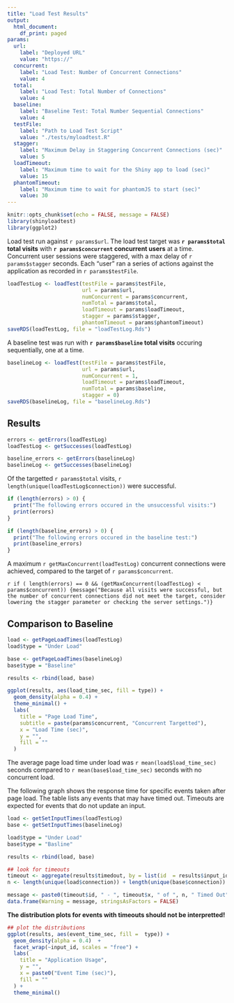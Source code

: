 ```yaml
---
title: "Load Test Results"
output: 
  html_document:
    df_print: paged
params: 
  url:
    label: "Deployed URL"
    value: "https://"
  concurrent:
    label: "Load Test: Number of Concurrent Connections"
    value: 4
  total: 
    label: "Load Test: Total Number of Connections"
    value: 4
  baseline:
    label: "Baseline Test: Total Number Sequential Connections"
    value: 4
  testFile:
    label: "Path to Load Test Script"
    value: "./tests/myloadtest.R"
  stagger: 
    label: "Maximum Delay in Staggering Concurrent Connections (sec)"
    value: 5
  loadTimeout:
    label: "Maximum time to wait for the Shiny app to load (sec)"
    value: 15
  phantomTimeout:
    label: "Maximum time to wait for phantomJS to start (sec)"
    value: 30
---
```


```r
knitr::opts_chunk$set(echo = FALSE, message = FALSE)
library(shinyloadtest)
library(ggplot2)
```

Load test run against `r params$url`. The load test target was **`r params$total` total visits** with **`r params$concurrent` concurrent users** at a time. Concurrent user sessions were staggered, with a max delay of `r params$stagger` seconds. Each "user" ran a series of actions against the application as recorded in `r params$testFile`.

```r
loadTestLog <- loadTest(testFile = params$testFile, 
                        url = params$url,
                        numConcurrent = params$concurrent,
                        numTotal = params$total, 
                        loadTimeout = params$loadTimeout,
                        stagger = params$stagger,
                        phantomTimeout = params$phantomTimeout)
saveRDS(loadTestLog, file = "loadTestLog.Rds")
```

A baseline test was run with **`r params$baseline` total visits** occuring sequentially, one at a time.

```r
baselineLog <- loadTest(testFile = params$testFile, 
                        url = params$url,
                        numConcurrent = 1,
                        loadTimeout = params$loadTimeout,
                        numTotal = params$baseline, 
                        stagger = 0)
saveRDS(baselineLog, file = "baselineLog.Rds")
```


## Results

```r
errors <- getErrors(loadTestLog)
loadTestLog <- getSuccesses(loadTestLog)

baseline_errors <- getErrors(baselineLog)
baselineLog <- getSuccesses(baselineLog)

```


Of the targetted `r params$total` visits, `r length(unique(loadTestLog$connection))` were successful. 

```r
if (length(errors) > 0) {
  print("The following errors occured in the unsuccessful visits:")
  print(errors)
}

if (length(baseline_errors) > 0) {
  print("The following errors occured in the baseline test:")
  print(baseline_errors)
}

```

A maximum `r getMaxConcurrent(loadTestLog)` concurrent connections were achieved, compared to the target of `r params$concurrent`.

`r if ( length(errors) == 0 && (getMaxConcurrent(loadTestLog) < params$concurrent)) {message("Because all visits were successful, but the number of concurrent connections did not meet the target, consider lowering the stagger parameter or checking the server settings.")}`


## Comparison to Baseline

```r
load <- getPageLoadTimes(loadTestLog) 
load$type = "Under Load"

base <- getPageLoadTimes(baselineLog)
base$type = "Baseline"

results <- rbind(load, base)

ggplot(results, aes(load_time_sec, fill = type)) + 
  geom_density(alpha = 0.4) +
  theme_minimal() +
  labs(
    title = "Page Load Time",
    subtitle = paste(params$concurrent, "Concurrent Targetted"),
    x = "Load Time (sec)",
    y = "", 
    fill = ""
  )
```

The average page load time under load was `r mean(load$load_time_sec)` seconds compared to `r mean(base$load_time_sec)` seconds with no concurrent load.

The following graph shows the response time for specific events taken after page load. The table lists any events that may have timed out. Timeouts are expected for events that do not update an input. 

```r
load <- getSetInputTimes(loadTestLog)
base <- getSetInputTimes(baselineLog)

load$type = "Under Load"
base$type = "Basline"

results <- rbind(load, base)

## look for timeouts
timeout <- aggregate(results$timedout, by = list(id  = results$input_id), FUN = sum)
n <- length(unique(load$connection)) + length(unique(base$connection))

message <- paste0(timeout$id, " - ", timeout$x, " of ", n, " Timed Out")
data.frame(Warning = message, stringsAsFactors = FALSE)
```

**The distribution plots for events with timeouts should not be interpretted!**

```r
## plot the distributions
ggplot(results, aes(event_time_sec, fill =  type)) +
  geom_density(alpha = 0.4)  +
  facet_wrap(~input_id, scales = "free") +
  labs(
    title = "Application Usage",
    y = "",
    x = paste0("Event Time (sec)"),
    fill = ""
  ) +
  theme_minimal()
```

